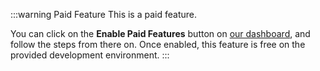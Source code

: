 
:::warning Paid Feature
This is a paid feature.

You can click on the **Enable Paid Features** button on [our dashboard](https://supertokens.com/dashboard-saas), and follow the steps from there on. Once enabled, this feature is free on the provided development environment.
:::
